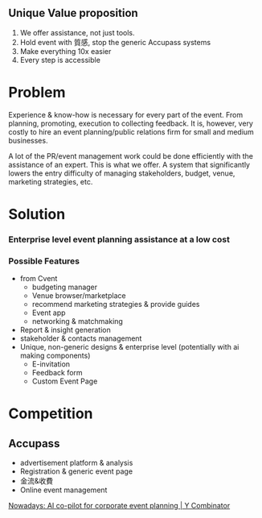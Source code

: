 ## Unique Value proposition

1. We offer assistance, not just tools.
2. Hold event with 質感, stop the generic Accupass systems
3. Make everything 10x easier
4. Every step is accessible

# Problem

Experience & know-how is necessary for every part of the event. From planning, promoting, execution to collecting feedback. It is, however, very costly to hire an event planning/public relations firm for small and medium businesses.

A lot of the PR/event management work could be done efficiently with the assistance of an expert. This is what we offer. A system that significantly lowers the entry difficulty of managing stakeholders, budget, venue, marketing strategies, etc.

# Solution

### Enterprise level event planning assistance at a low cost

### Possible Features

- from Cvent
  - budgeting manager
  - Venue browser/marketplace
  - recommend marketing strategies & provide guides
  - Event app
  - networking & matchmaking
- Report & insight generation
- stakeholder & contacts management
- Unique, non-generic designs & enterprise level (potentially with ai making components)
  - E-invitation
  - Feedback form
  - Custom Event Page

# Competition

## Accupass

- advertisement platform & analysis
- Registration & generic event page
- 金流&收費
- Online event management

[Nowadays: AI co-pilot for corporate event planning | Y Combinator](https://www.ycombinator.com/companies/nowadays)